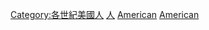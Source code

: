 {{commons category|19th-century people of the United States}}
{{Portal|美國}}
{{Category pair|18世紀美國人|20世紀美國人}}

[[Category:各世紀美國人|Category:各世紀美國人]]
[[Category:19世紀美國|人]]
[[Category:19世紀各國人物|American]]
[[Category:19世紀北美洲人|American]]